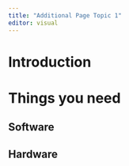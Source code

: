 ```yaml
---
title: "Additional Page Topic 1"
editor: visual
---
```


# Introduction

# Things you need

## Software

## Hardware

